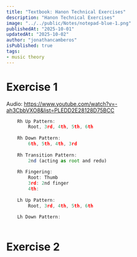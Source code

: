 ```yaml
---
title: "Textbook: Hanon Technical Exercises"
description: "Hanon Technical Exercises"
image: "../../public/Notes/notepad-blue-1.png"
publishedAt: "2025-10-01"
updatedAt: "2025-10-02" 
author: "jonathancamberos"
isPublished: true
tags: 
- music theory
---
```



# Exercise 1

Audio: https://www.youtube.com/watch?v=-ah3CbbVXO8&list=PLEDD2E28128D75BCC

```js
    Rh Up Pattern: 
        Root, 3rd, 4th, 5th, 6th 
        
    Rh Down Pattern:
        6th, 5th, 4th, 3rd
        
    Rh Transition Pattern:
        2nd (acting as root and redu)
        
    Rh Fingering:
        Root: Thumb
        3rd: 2nd finger
        4th:
        
    Lh Up Pattern: 
        Root, 3rd, 4th, 5th, 6th

    Lh Down Pattern:
        
```

# Exercise 2
